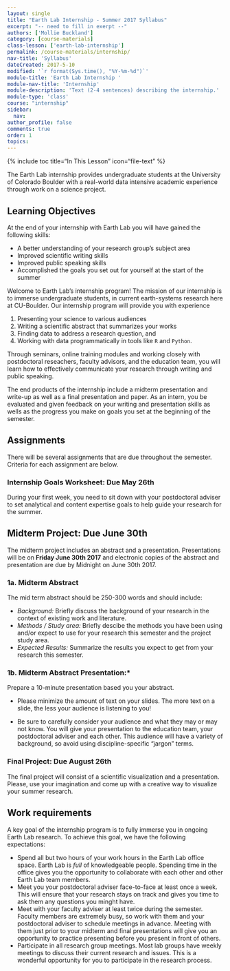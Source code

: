 ```yaml
---
layout: single
title: "Earth Lab Internship - Summer 2017 Syllabus"
excerpt: "-- need to fill in exerpt --"
authors: ['Mollie Buckland']
category: [course-materials]
class-lesson: ['earth-lab-internship']
permalink: /course-materials/internship/
nav-title: 'Syllabus'
dateCreated: 2017-5-10
modified: '`r format(Sys.time(), "%Y-%m-%d")`'
module-title: 'Earth Lab Internship '
module-nav-title: 'Internship'
module-description: 'Text (2-4 sentences) describing the internship.'
module-type: 'class'
course: "internship"
sidebar:
  nav:
author_profile: false
comments: true
order: 1
topics:
---
```


{% include toc title="In This Lesson" icon="file-text" %}


The Earth Lab internship provides undergraduate students at the University of
Colorado Boulder with a real-world data intensive academic experience through
work on a science project.

<div class='notice--success' markdown="1">

## <i class="fa fa-graduation-cap" aria-hidden="true"></i> Learning Objectives
At the end of your internship with Earth Lab you will have gained the following
skills:

* A better understanding of your research group's subject area
* Improved scientific writing skills
* Improved public speaking skills
* Accomplished the goals you set out for yourself at the start of the summer

</div>

Welcome to Earth Lab's internship program! The mission of our
internship is to immerse undergraduate students, in current
earth-systems research here at CU-Boulder. Our internship program will provide you
with experience

1. Presenting your science to various audiences
2. Writing a scientific abstract that summarizes your works
3. Finding data to address a research question, and
3. Working with data programmatically in tools like `R` and `Python`.

Through seminars, online training modules and working closely with
postdoctoral reseachers, faculty advisors, and the education team, you will learn
how to effectively communicate your research through writing and public speaking.

The end products of the internship include a midterm presentation and write-up
as well as a final presentation and paper. As an intern, you be evaluated and
given feedback on your writing and presentation skills as wells as the progress
you make on goals you set at the beginning of the semester.


## Assignments

There will be several assignments that are due throughout the semester. Criteria
for each assignment are below.

### Internship Goals Worksheet: Due May 26th
During your first week, you need to sit down with your postdoctoral adviser to
set analytical and content expertise goals to help guide your research for the
summer.

## Midterm Project: Due June 30th
The midterm project includes an abstract and a presentation. Presentations
will be on **Friday June 30th 2017** and electronic copies of the abstract and
presentation are due by Midnight on June 30th 2017.

### 1a. Midterm Abstract

The mid term abstract should be 250-300 words and should include:

* *Background:* Briefly discuss the background of your research in the context of existing work and literature.
* *Methods / Study area:* Briefly descibe the methods you have been using and/or expect to use for your research this semester and the project study area.
* *Expected Results:* Summarize the results you expect to get from your research this semester.

### 1b. Midterm Abstract Presentation:*

Prepare a 10-minute presentation based you your abstract.

  * Please minimize the amount of text on your slides. The more text on a slide,
  the less your audience is listening to you!

  * Be sure to carefully consider your audience and what they may or may not
  know. You will give your presentation to the education team, your postdoctoral
  adviser and each other. This audience will have a variety of background, so
  avoid using discipline-specific "jargon" terms.

### Final Project: Due August 26th

The final project will consist of a scientific visualization and a presentation.
Please, use your imagination and come up with a creative way to visualize your
summer research.

## Work requirements

A key goal of the internship program is to fully immerse you in ongoing Earth Lab
research. To achieve this goal, we have the following expectations:

  * Spend all but two hours of your work hours in the Earth Lab office space.
  Earth Lab is *full* of knowledgeable people. Spending time in the office gives
  you the opportunity to collaborate with each other and other Earth Lab team
  members.
  * Meet you your postdoctoral adviser face-to-face at least once a week.
  This will ensure that your research stays on track and gives you time to ask
  them any questions you minght have.
  * Meet with your faculty adviser at least twice during the semester. Faculty
  members are extremely busy, so work with them and your postdoctoral adviser to
  schedule meetings in advance. Meeting with them just prior to your midterm and
  final presentations will give you an opportunity to practice presenting before
  you present in front of others.
  * Participate in all research group meetings. Most lab groups have weekly
  meetings to discuss their current research and issues. This is a wonderful
  opportunity for you to participate in the research process.
